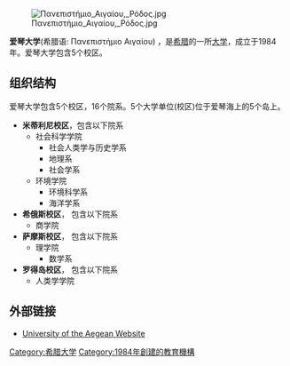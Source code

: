 [[File:Πανεπιστήμιο_Αιγαίου,_Ρόδος.jpg|thumb]]

'''爱琴大学'''(希腊语: Πανεπιστήμιο Αιγαίου) ，是[[希腊|希腊]]的一所[[大学|大学]]，成立于1984年。爱琴大学包含5个校区。

== 组织结构 ==
爱琴大学包含5个校区，16个院系。5个大学单位(校区)位于爱琴海上的5个岛上。
* '''米蒂利尼校区'''，包含以下院系
** 社会科学学院
*** 社会人类学与历史学系
*** 地理系
*** 社会学系
** 环境学院
*** 环境科学系
*** 海洋学系
* '''希俄斯校区'''， 包含以下院系
** 商学院
* '''萨摩斯校区'''， 包含以下院系
** 理学院
*** 数学系
* '''罗得岛校区'''， 包含以下院系
** 人类学学院

==外部链接==
* [https://web.archive.org/web/20150621210853/http://www.aegean.gr/ University of the Aegean Website] {{el icon}} {{en icon}}

{{希腊大学}}
{{Authority control}}
[[Category:希腊大学|Category:希腊大学]]
[[Category:1984年創建的教育機構|Category:1984年創建的教育機構]]